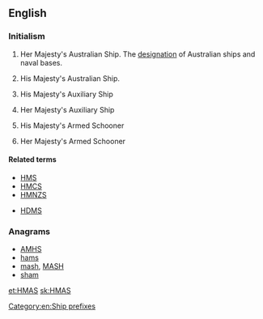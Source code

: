 ==English==
{{wikipedia|Her Majesty's Australian Ship}}

===Initialism===
{{rfc-header|Initialism}}
{{head|en|initialism}}
# {{label|en|nautical|military|Australia}} Her Majesty's Australian Ship. The [[designation]] of Australian ships and naval bases.
# {{label|en|nautical|military|Australia}} His Majesty's Australian Ship.
# {{label|en|nautical|military|UK|obsolete}} His Majesty's Auxiliary Ship
# {{label|en|nautical|military|UK|obsolete}} Her Majesty's Auxiliary Ship
# {{label|en|nautical|military|UK|obsolete}} His Majesty's Armed Schooner
# {{label|en|nautical|military|UK|obsolete}} Her Majesty's Armed Schooner

====Related terms====
* [[HMS]]
* [[HMCS]]
* [[HMNZS]]

* [[HDMS]]

===Anagrams===
* [[AMHS#English|AMHS]]
* [[hams#English|hams]]
* [[mash#English|mash]], [[MASH#English|MASH]]
* [[sham#English|sham]]

[[Category:en:Ship prefixes]]

[[et:HMAS]]
[[sk:HMAS]]